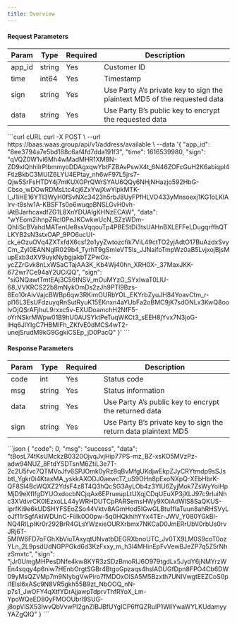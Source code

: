 ---
title: Overview
---


#### Request Parameters

| Param  | Type   | Required | Description                                                  |
| ------ | ------ | -------- | ------------------------------------------------------------ |
| app_id | string | Yes      | Customer ID                                                  |
| time   | int64  | Yes      | Timestamp                                                    |
| sign   | string | Yes      | Use Party A’s private key to sign the plaintext MD5 of the requested data |
| data   | string | Yes      | Use Party B’s public key to encrypt the requested data       |


<RequestExample>
  ```curl cURL
  curl -X POST \
  --url https://baas.waas.group/api/v1/address/available \
  --data '{
          "app_id": "8ee3794a7e5bd188c6af4fd7dda191f3",
          "time": 1616539980,
          "sign": "qVQZ0W1vl6Mh4wMadMHR1XM8N-ZD9xlQhhiIrPlbmmyoDDAgxqwYbtFZBAvPswX4t_6N46ZOFcGuH2K6abiqpl4FtizBkbC3MUlZ6LYU4EPtay_nh6wF97L5jrs7-Qjw5SrFsHTDY4j7mKUXOPrQWrSYAU6QQy6NHjNHazjo592HbG-Cbso_wDOwRDMsLtc4cj6ZxYwjXwYlpkMTK-l_J1iHE16YTI3WyH0fSvNXc3423h5rbJ8UyFPfHLVO433yMnsoexj1KG1oLKlAlrv-t8sIw1A-KBSFTs0o6wuqpBNSLGvH0vh-iAtBJarhcaxdfZG1L8XnYDUAlgKHNzECAW",
          "data": "wYEom2ihnpZRcI0PeJKCwkwUcN_SZzWDm-QhIiScBVahdMATenUe8ssVqqouTp4PBEStDi3tsUAHnBXLEFFeLDugqrffhQTLKYB2sN3stxOAP_9PO6ucUI-ck_eOzuOVq4ZXTxfdX6csf2o1yyZwtozcfik7ViL49ctTO2yjAdtO17BuAzdxSvyCm_ZyI0EANNglR029b4_TyrhT9gSmIeVT5Is_JJNaifoTmpWz0aB5LvjxojBjsMupExb3dXV9uykNybgjakbTZPwOx-ycZZrGvk8nLxWSaCTajAA3K_Kb4Wj40hn_XRH0X-_37MaxJKK-672wr7Ce94aY2UCiQQ", "sign": "siGNQawtTmtEAj3C56tNSV_mOuMYzG_SYxIwaT0LlU-68_VVKRCS22b8mNykOmDs2zJh9PTl9Bzs-8Eo10rAivVajcBWBp6qw3RKimOURbYOL_EKYrbZyuJH84YoavCtm_r-pI16L3EsUFdzuyqRnSutRyuK15EKnxn4aYUbFa2oBMC9jK7sdONLx3KwQ8oolvOjQSrAFjhuL9rxxc5v-EXUDoamchH2NfF5-oYrNSkrMWpw01B9hU0AUSYktPeTuqWKCt3_sEEH8jYvx7N3joG-lHq6JlYIgC7HBMlFh_ZKfvE0dMCS4wT2-unejSrudM9kG9GgkiCSEp_jD0PacQ"
  }'
  ```
</RequestExample>


#### Response Parameters

| Param | Type   | Required | Description                                                  |
| ----- | ------ | -------- | ------------------------------------------------------------ |
| code  | int    | Yes      | Status code                                                  |
| msg   | string | Yes      | Status information                                           |
| data  | string | Yes      | Use Party A’s public key to encrypt the returned data        |
| sign  | string | Yes      | Use Party B’s private key to sign the return data plaintext MD5 |


<ResponseExample>
```json
{
    "code": 0,
    "msg": "success",
    "data": "tBosL74tKsUMckzB0320OjvqJvjHip77PS-mz_BZ-xsKO5MVzPz-adw94NUZ_8FtdYSDTsnM6ZtiL3e7T-2c2U5fvc7QTMVoJfv6SPJOmk0yRz8qBvMfgUKdjwEkpZJyCRYtmdp9sSJsbtI_Ygkr0i4KtaxMA_yskkAXODJ0aewcT7_uS9OHn8pExoNXpQ-XEbHbrK-QF8Sl4BcWQXZ2YdsF4z8T4Q3hQcSG3AyLOb4z3YIU6ZyjMok7ZsWyYoiHpMjD9eXfIfgDYUOxdocbNCjqAx6EPrueupLtUXqjCDqUEuXP3jXLJ97c9rluiNhc3XVdvrCK0lEzxoLL44yWRHDUTCpPARSemsHWy9XOiAdWlS8SaQKUS-iprfKi9e6kUDSHYFSEoZSo44Vktv8AGmHod5IGwGLBtu1fIaTuun8ahRHSVyLoJf11rSgfAkIWDUnC-Fiilk0O0pw-5q0HQkhihYYx4TEr-JWV_Y080YGkBI-NQ4RILpIKr0r292BrR4GLsYWzxieOURXrbmx7NKCaD0JmERrUbV0rbUs0rvJRj6T-5MIW6FD7oFGhXbViuTAxyqtUNvatbDEGRXbnoUTC_Jv0TX9LM0S9coT0ozYLn_2L9psdUdNGPPGkd6d3KzFxxy_m_h3l4MHinEpFvVewBJeZP7q5Z5rNhzSmxtc",
    "sign": "jJr0UmgMHPesDNfe4kw8KYR3zSDzBmoRlJ6O979tgdLx5JydY6jNMYrzWEn4sqqy4p6niw7HEnbOrgtSGBr4BtgoGpzaqs4hslADUGfDpn8FPO4Cb6DW09yMsQZVMp7m9NIybgVwPiro7fMDOxOlSA5M5Bzxth7UNIVwgtEEZCoS0pi1Elsl6xASc9N8VR5gkh55B9zt_NbOOQ_nN-p7s1_JwOFY4qXtfYDrAjjawpTdprvThfRYoX_Lm-YpoWQeED80yFMOOUbrl9SUG-j8opVlSX53IwvQbVvwPI2gnZIBJBfUYgICP6ffQZRulP1WllYwaWYLKUdamyyYAZgQIQ"
}
```
</ResponseExample>
